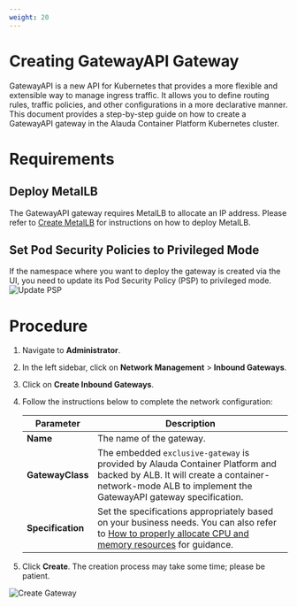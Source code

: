```yaml
---
weight: 20
---
```


# Creating GatewayAPI Gateway

GatewayAPI is a new API for Kubernetes that provides a more flexible and extensible way to manage ingress traffic. It allows you to define routing rules, traffic policies, and other configurations in a more declarative manner.  
This document provides a step-by-step guide on how to create a GatewayAPI gateway in the Alauda Container Platform Kubernetes cluster.

# Requirements

## Deploy MetalLB

The GatewayAPI gateway requires MetalLB to allocate an IP address. Please refer to [Create MetalLB](../functions/create_metallb.mdx) for instructions on how to deploy MetalLB.

## Set Pod Security Policies to Privileged Mode

If the namespace where you want to deploy the gateway is created via the UI, you need to update its Pod Security Policy (PSP) to privileged mode.  
![Update PSP](../assets/update_psp.png)

# Procedure

1. Navigate to **Administrator**.
2. In the left sidebar, click on **Network Management** > **Inbound Gateways**.
3. Click on **Create Inbound Gateways**.
4. Follow the instructions below to complete the network configuration:

   | Parameter         | Description                                                                                                                                                                                            |
   | ----------------- | ------------------------------------------------------------------------------------------------------------------------------------------------------------------------------------------------------ |
   | **Name**          | The name of the gateway.                                                                                                                                                                               |
   | **GatewayClass**  | The embedded `exclusive-gateway` is provided by Alauda Container Platform and backed by ALB. It will create a container-network-mode ALB to implement the GatewayAPI gateway specification.            |
   | **Specification** | Set the specifications appropriately based on your business needs. You can also refer to [How to properly allocate CPU and memory resources](../how_to/decide_performance_selection.mdx) for guidance. |

5. Click **Create**. The creation process may take some time; please be patient.

![Create Gateway](../assets/create_gatewayapi_gateway.png)
